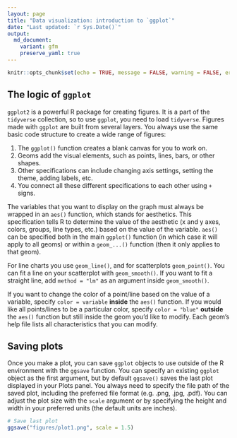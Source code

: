 ```yaml
---
layout: page
title: "Data visualization: introduction to `ggplot`"
date: "Last updated: `r Sys.Date()`"
output:
  md_document:
    variant: gfm
    preserve_yaml: true
---
```


```r
knitr::opts_chunk$set(echo = TRUE, message = FALSE, warning = FALSE, error = FALSE)
```

## The logic of `ggplot`

`ggplot2` is a powerful R package for creating figures.
It is a part of the `tidyverse` collection, so to use `ggplot`, you need to load `tidyverse`.
Figures made with `ggplot` are built from several layers.
You always use the same basic code structure to create a wide range of figures:

1. The `ggplot()` function creates a blank canvas for you to work on.
1. Geoms add the visual elements, such as points, lines, bars, or other shapes.
1. Other specifications can include changing axis settings, setting the theme, adding labels, etc.
1. You connect all these different specifications to each other using `+` signs.

The variables that you want to display on the graph must always be wrapped in an `aes()` function, which stands for aesthetics. 
This specification tells R to determine the value of the aesthetic (x and y axes, colors, groups, line types, etc.) based on the value of the variable. 
`aes()` can be specified both in the main `ggplot()` function (in which case it will apply to all geoms) or within a `geom_...()` function (then it only applies to that geom).

For line charts you use `geom_line()`, and for scatterplots `geom_point()`.
You can fit a line on your scatterplot with `geom_smooth()`.
If you want to fit a straight line, add `method = "lm"` as an argument inside `geom_smooth()`.

If you want to change the color of a point/line based on the value of a variable, specify `color = variable` **inside** the `aes()` function.
If you would like all points/lines to be a particular color, specify `color = "blue"` **outside** the `aes()` function but still inside the geom you'd like to modify.
Each geom's help file lists all characteristics that you can modify.

## Saving plots

Once you make a plot, you can save `ggplot` objects to use outside of the R environment with the `ggsave` function.
You can specify an existing `ggplot` object as the first argument, but by default `ggsave()` saves the last plot displayed in your Plots panel.
You always need to specify the file path of the saved plot, including the preferred file format (e.g. .png, .jpg, .pdf).
You can adjust the plot size with the `scale` argument or by specifying the height and width in your preferred units (the default units are inches).

```r
# Save last plot
ggsave("figures/plot1.png", scale = 1.5)
```